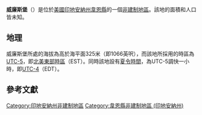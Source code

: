 {{noteTA
|G1=USState
|G2=地名
|G3=Unit
}}
{{Infobox settlement
|official_name            = 威廉斯堡
|native_name = Williamsburg
|settlement_type          = [[非建制地區|非建制地區]]
|image_skyline            = 
|imagesize                = 
|image_map                = 
|mapsize                  = 
|pushpin_map              = USA Indiana
|pushpin_label            = 威廉斯堡
|pushpin_label_position   = top
|pushpin_map_caption      = 威廉斯堡在印地安納州的位置
|subdivision_type         = [[世界政區索引|國家]]
|subdivision_type1        = [[美国州份|州份]]
|subdivision_type2        = [[印地安納州行政区划|縣]]
|subdivision_name         = [[美国|美国]]
|subdivision_name1        = [[印地安納州|印地安納州]]
|subdivision_name2        = [[韋恩縣_(印地安納州)|韋恩縣]]
|elevation_ft             = 1066
|elevation_m              = 325
|area_total_km2           = 
|area_total_sq_mi         = 
|area_land_km2            = 
|area_land_sq_mi          = 
|area_water_km2           = 
|area_water_sq_mi         = 
|population_as_of         = 2010
|population_footnotes     = 
|population_total         = 
|population_metro         = 
|population_density_km2   = auto
|population_density_sq_mi = auto
|timezone                 = [[北美东部时区|北美东部时区]]
|utc_offset               = -5
|coordinates              = {{coord|39|57|03|N|84|59|47|W|display=inline,title}}
| coor_pinpoint           = 
| coordinates_footnotes   = 
|timezone_DST             = EDT
|utc_offset_DST           = -4
|postal_code_type         = [[美國郵區編號|郵區編號]]
|postal_code              = 47393
|area_code                = {{link-en|电话区号765|Area code 765|765}}
|blank_name = [[地名信息系统|GNIS ID]]
|blank_info = 449748<ref name="GNIS">{{cite gnis|449748|Williamsburg}}</ref>
}}
'''威廉斯堡'''（{{lang-en|Williamsburg}}）是位於[[美國|美國]][[印地安納州|印地安納州]][[韋恩縣_(印地安納州)|韋恩縣]]的一個[[非建制地區|非建制地區]]。該地的面積和人口皆未知。

== 地理 ==
威廉斯堡所處的海拔為高於海平面325米（即1066英呎），而該地所採用的時區為[[UTC-5|UTC-5]]，即[[北美東部時區|北美東部時區]]（EST）。同時該地設有[[夏令時間|夏令時間]]，為UTC-5調快一小時，即[[UTC-4|UTC-4]]（EDT）。

== 參考文獻 ==
{{reflist}}

{{韋恩縣 (印地安納州)}}

{{DEFAULTSORT:Williamsburg}}
[[Category:印地安納州非建制地區|Category:印地安納州非建制地區]]
[[Category:韋恩縣非建制地區_(印地安納州)|Category:韋恩縣非建制地區 (印地安納州)]]

{{Indiana-geo-stub}}